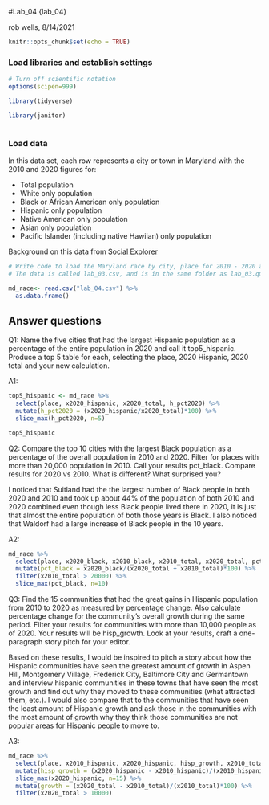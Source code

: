#Lab_04 {lab_04}

rob wells, 8/14/2021

```r
knitr::opts_chunk$set(echo = TRUE)
```

### Load libraries and establish settings
```r
# Turn off scientific notation
options(scipen=999)

library(tidyverse)

library(janitor)



```

### Load data

In this data set, each row represents a city or town in Maryland with the 2010 and 2020 figures for: 

-  Total population 
-  White only population
-  Black or African American only population
-  Hispanic only population 
-  Native American only population
-  Asian only population
-  Pacific Islander (including native Hawiian) only population

Background on this data from [Social Explorer](https://www.socialexplorer.com/data/ACS2016_5yr/metadata/?ds=ACS16_5yr&table=B02001) 
```r
# Write code to load the Maryland race by city, place for 2010 - 2020 and call it md_race.
# The data is called lab_03.csv, and is in the same folder as lab_03.qmd (this data notebook)

md_race<- read.csv("lab_04.csv") %>% 
  as.data.frame()

```

## Answer questions

Q1: Name the five cities that had the largest Hispanic population as a percentage of the entire population in 2020 and call it top5_hispanic. Produce a top 5 table for each, selecting the place, 2020 Hispanic, 2020 total and your new calculation.

A1:
```r

top5_hispanic <- md_race %>% 
  select(place, x2020_hispanic, x2020_total, h_pct2020) %>%
  mutate(h_pct2020 = (x2020_hispanic/x2020_total)*100) %>% 
  slice_max(h_pct2020, n=5)

top5_hispanic
```

Q2: Compare the top 10 cities with the largest Black population as a percentage of the overall population in 2010 and 2020. Filter for places with more than 20,000 population in 2010. Call your results pct_black. Compare results for 2020 vs 2010. What is different? What surprised you? 

I noticed that Suitland had the the largest number of Black people in both 2020 and 2010 and took up about 44% of the population of both 2010 and 2020 combined even though less Black people lived there in 2020, it is just that almost the entire population of both those years is Black. I also noticed that Waldorf had a large increase of Black people in the 10 years.

A2:

```r

md_race %>% 
  select(place, x2020_black, x2010_black, x2010_total, x2020_total, pct_black) %>% 
  mutate(pct_black = x2020_black/(x2020_total + x2010_total)*100) %>% 
  filter(x2010_total > 20000) %>% 
  slice_max(pct_black, n=10)
```

Q3: Find the 15 communities that had the great gains in Hispanic population from 2010 to 2020 as measured by percentage change. Also calculate percentage change for the community's overall growth during the same period. Filter your results for communities with more than 10,000 people as of 2020. Your results will be hisp_growth. Look at your results, craft a one-paragraph story pitch for your editor. 

Based on these results, I would be inspired to pitch a story about how the Hispanic communities have seen the greatest amount of growth in Aspen Hill, Montgomery Village, Frederick City, Baltimore City and Germantown and interview hispanic communities in these towns that have seen the most growth and find out why they moved to these communities (what attracted them, etc.). I would also compare that to the communities that have seen the least amount of Hispanic growth and ask those in the communities with the most amount of growth why they think those communities are not popular areas for Hispanic people to move to.

A3:

```r

md_race %>% 
  select(place, x2010_hispanic, x2020_hispanic, hisp_growth, x2010_total, x2020_total,growth) %>% 
  mutate(hisp_growth = (x2020_hispanic - x2010_hispanic)/(x2010_hispanic)*100) %>% 
  slice_max(x2020_hispanic, n=15) %>% 
  mutate(growth = (x2020_total - x2010_total)/(x2010_total)*100) %>% 
  filter(x2020_total > 10000)

```
